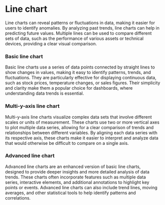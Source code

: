 
# Line chart

Line charts can reveal patterns or fluctuations in data, making it easier for users to identify anomalies. By analyzing past trends, line charts can help in predicting future values. Multiple lines can be used to compare different sets of data, such as the performance of various assets or technical devices, providing a clear visual comparison.

### Basic line chart
Basic line charts use a series of data points connected by straight lines to show changes in values, making it easy to identify patterns, trends, and fluctuations. They are particularly effective for displaying continuous data, such as stock prices, temperature changes, or sales figures. Their simplicity and clarity make them a popular choice for dashboards, where understanding data trends is essential.
<EchartsLineSimplePlayground height="40rem" />

### Multi-y-axis line chart
Multi-y-axis line charts visualize complex data sets that involve different scales or units of measurement. These charts use two or more vertical axes to plot multiple data series, allowing for a clear comparison of trends and relationships between different variables. By aligning each data series with its respective axis, these charts make it easier to interpret and analyze data that would otherwise be difficult to compare on a single axis.
<EchartsLineMultipleYAxisPlayground height="40rem" />

### Advanced line chart
Advanced line charts are an enhanced version of basic line charts, designed to provide deeper insights and more detailed analysis of data trends. These charts often incorporate features such as multiple data series, interactive elements, and additional annotations to highlight key points or events. Advanced line charts can also include trend lines, moving averages, and other statistical tools to help identify patterns and correlations.
<EchartsLineAdvancedPlayground height="40rem" />
